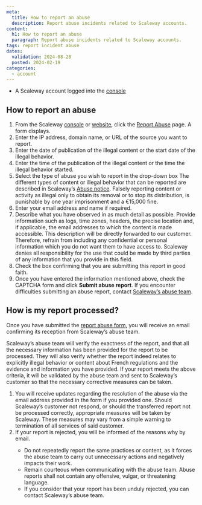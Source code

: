 ```yaml
---
meta:
  title: How to report an abuse
  description: Report abuse incidents related to Scaleway accounts.
content:
  h1: How to report an abuse
  paragraph: Report abuse incidents related to Scaleway accounts.
tags: report incident abuse
dates:
  validation: 2024-08-28
  posted: 2024-02-19
categories:
  - account
---
```


<Macro id="requirements" />

- A Scaleway account logged into the [console](https://console.scaleway.com)

## How to report an abuse
1. From the Scaleway [console](https://console.scaleway.com) or [website](https://www.scaleway.com/), click the [Report Abuse](https://console.scaleway.com/support/abuses/create/) page. A form displays.
2. Enter the IP address, domain name, or URL of the source you want to report.
3. Enter the date of publication of the illegal content or the start date of the illegal behavior.
4. Enter the time of the publication of the illegal content or the time the illegal behavior started.
5. Select the type of abuse you wish to report in the drop-down box
    <Message type="tip">
 The different types of content or illegal behavior that can be reported are described in Scaleway’s [Abuse notice](https://www.scaleway.com/en/abuse-notice/).
    </Message>
    <Message type="important">
 Falsely reporting content or activity as illegal only to obtain its removal or to stop its distribution, is punishable by one year imprisonment and a €15,000 fine.
    </Message>
6. Enter your email address and name if required.
7. Describe what you have observed in as much detail as possible. Provide information such as logs, time zones, headers, the precise location and, if applicable, the email addresses to which the content is made accessible.
    <Message type="important">
 This description will be directly forwarded to our customer. Therefore, refrain from including any confidential or personal information which you do not want them to have access to. 
 Scaleway denies all responsibility for the use that could be made by third parties of any information that you provide in this field.
    </Message>
8. Check the box confirming that you are submitting this report in good faith.
9. Once you have entered the information mentioned above, check the CAPTCHA form and click **Submit abuse report**.
    <Message type="note">
 If you encounter difficulties submitting an abuse report, contact [Scaleway’s abuse team](https://www.scaleway.com/fr/contact-trust-et-safety/).
    </Message>

## How is my report processed?
Once you have submitted the [report abuse form](https://abuse.scaleway.com/), you will receive an email confirming its reception from Scaleway’s abuse team.

Scaleway’s abuse team will verify the exactness of the report, and that all the necessary information has been provided for the report to be processed. They will also verify whether the report indeed relates to explicitly illegal behavior or content about French regulations and the evidence and information you have provided. If your report meets the above criteria, it will be validated by the abuse team and sent to Scaleway’s customer so that the necessary corrective measures can be taken.

1. You will receive updates regarding the resolution of the abuse via the email address provided in the form if you provided one.
    <Message type="note">
 Should Scaleway’s customer not respond, or should the transferred report not be processed correctly, appropriate measures will be taken by Scaleway. These measures may vary from a simple warning to termination of all services of said customer.
    </Message>
2. If your report is rejected, you will be informed of the reasons why by email.
    <Message type="note">
      * Do not repeatedly report the same practices or content, as it forces the abuse team to carry out unnecessary actions and negatively impacts their work.
      * Remain courteous when communicating with the abuse team. Abuse reports shall not contain any offensive, vulgar, or threatening language.
      * If you consider that your report has been unduly rejected, you can contact Scaleway’s abuse team.
    </Message>
